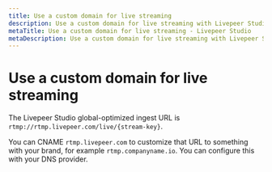 ```yaml
---
title: Use a custom domain for live streaming
description: Use a custom domain for live streaming with Livepeer Studio
metaTitle: Use a custom domain for live streaming - Livepeer Studio
metaDescription: Use a custom domain for live streaming with Livepeer Studio
---
```


# Use a custom domain for live streaming

The Livepeer Studio global-optimized ingest URL is
`rtmp://rtmp.livepeer.com/live/{stream-key}`.

You can CNAME `rtmp.livepeer.com` to customize that URL to something with your
brand, for example `rtmp.companyname.io`. You can configure this with your DNS
provider.
